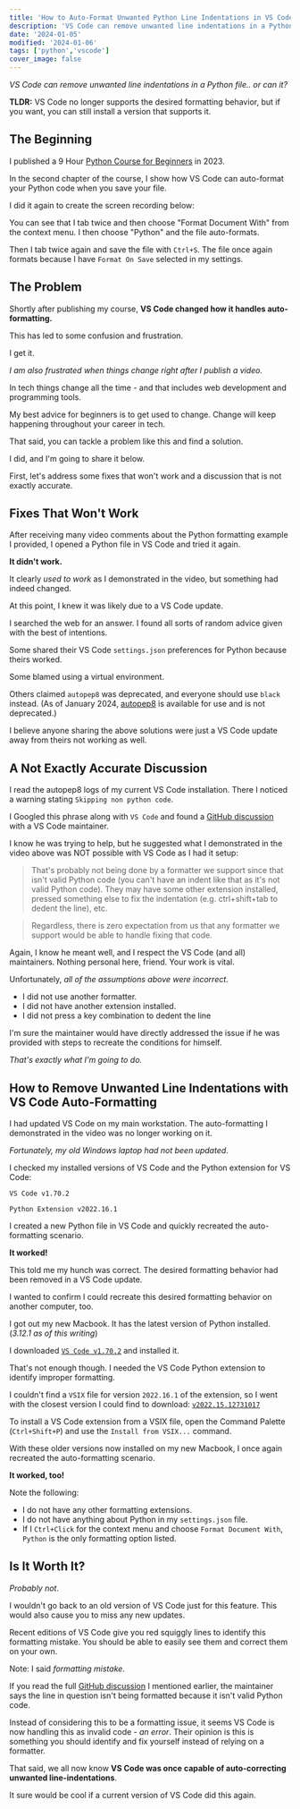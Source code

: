 ```yaml
---
title: 'How to Auto-Format Unwanted Python Line Indentations in VS Code'
description: 'VS Code can remove unwanted line indentations in a Python file.'
date: '2024-01-05'
modified: '2024-01-06'
tags: ['python','vscode']
cover_image: false
---
```


_VS Code can remove unwanted line indentations in a Python file.. or can it?_

**TLDR:** VS Code no longer supports the desired formatting behavior, but if you want, you can still install a version that supports it. 

## The Beginning 

I published a 9 Hour [Python Course for Beginners](https://youtu.be/H2EJuAcrZYU) in 2023. 

In the second chapter of the course, I show how VS Code can auto-format your Python code when you save your file. 

I did it again to create the screen recording below:

<CustomImage src="https://raw.githubusercontent.com/gitdagray/my-blogposts/main/images/python-auto-format-indents.gif" alt="VS Code Python auto-formatting unwanted indentations" width={600} height={375} />

You can see that I tab twice and then choose "Format Document With" from the context menu. I then choose "Python" and the file auto-formats. 

Then I tab twice again and save the file with `Ctrl+S`. The file once again formats because I have `Format On Save` selected in my settings.

## The Problem

Shortly after publishing my course, **VS Code changed how it handles auto-formatting.** 

This has led to some confusion and frustration.

I get it. 

_I am also frustrated when things change right after I publish a video._ 

In tech things change all the time - and that includes web development and programming tools. 

My best advice for beginners is to get used to change. Change will keep happening throughout your career in tech. 

That said, you can tackle a problem like this and find a solution. 

I did, and I'm going to share it below. 

First, let's address some fixes that won't work and a discussion that is not exactly accurate.

## Fixes That Won't Work  

After receiving many video comments about the Python formatting example I provided, I opened a Python file in VS Code and tried it again. 

**It didn't work.** 

It clearly _used to work_ as I demonstrated in the video, but something had indeed changed. 

At this point, I knew it was likely due to a VS Code update. 

I searched the web for an answer. I found all sorts of random advice given with the best of intentions. 

Some shared their VS Code `settings.json` preferences for Python because theirs worked. 

Some blamed using a virtual environment. 

Others claimed `autopep8` was deprecated, and everyone should use `black` instead. (As of January 2024, [autopep8](https://marketplace.visualstudio.com/items?itemName=ms-python.autopep8) is available for use and is not deprecated.)

I believe anyone sharing the above solutions were just a VS Code update away from theirs not working as well. 

## A Not Exactly Accurate Discussion  

I read the autopep8 logs of my current VS Code installation. There I noticed a warning stating `Skipping non python code`. 

I Googled this phrase along with `VS Code` and found a [GitHub discussion](https://github.com/microsoft/vscode-python/discussions/21201) with a VS Code maintainer. 

I know he was trying to help, but he suggested what I demonstrated in the video above was NOT possible with VS Code as I had it setup: 

> That's probably not being done by a formatter we support since that isn't valid Python code (you can't have an indent like that as it's not valid Python code). They may have some other extension installed, pressed something else to fix the indentation (e.g. ctrl+shift+tab to dedent the line), etc.

> Regardless, there is zero expectation from us that any formatter we support would be able to handle fixing that code.

Again, I know he meant well, and I respect the VS Code (and all) maintainers. Nothing personal here, friend. Your work is vital. 

Unfortunately, _all of the assumptions above were incorrect_. 
- I did not use another formatter. 
- I did not have another extension installed. 
- I did not press a key combination to dedent the line 

I'm sure the maintainer would have directly addressed the issue if he was provided with steps to recreate the conditions for himself. 

_That's exactly what I'm going to do._

## How to Remove Unwanted Line Indentations with VS Code Auto-Formatting

I had updated VS Code on my main workstation. The auto-formatting I demonstrated in the video was no longer working on it.

_Fortunately, my old Windows laptop had not been updated_. 

I checked my installed versions of VS Code and the Python extension for VS Code: 

`VS Code v1.70.2`

`Python Extension v2022.16.1`

I created a new Python file in VS Code and quickly recreated the auto-formatting scenario. 

**It worked!**

<CustomImage src="https://raw.githubusercontent.com/gitdagray/my-blogposts/main/images/python-auto-format-indents.gif" alt="VS Code Python auto-formatting unwanted indentations" width={600} height={375} />

This told me my hunch was correct. The desired formatting behavior had been removed in a VS Code update.

I wanted to confirm I could recreate this desired formatting behavior on another computer, too. 

I got out my new Macbook. It has the latest version of Python installed. (_3.12.1 as of this writing_) 

I downloaded [`VS Code v1.70.2`](https://code.visualstudio.com/updates/v1_70) and installed it.

That's not enough though. I needed the VS Code Python extension to identify improper formatting. 

I couldn't find a `VSIX` file for version `2022.16.1` of the extension, so I went with the closest version I could find to download: [`v2022.15.12731017`](https://www.vsixhub.com/go.php?post_id=101360&app_id=f1f59ae4-9318-4f3c-a9b5-81b2eaa5f8a5&s=4WVwftKw6Tl%2FA&link=https%3A%2F%2Ff2.vsixhub.com%2Ffile.php%3Fversion%3D2022.15.12731017%26ext_name%3Dpython)

To install a VS Code extension from a VSIX file, open the Command Palette (`Ctrl+Shift+P`) and use the `Install from VSIX...` command. 

With these older versions now installed on my new Macbook, I once again recreated the auto-formatting scenario. 

**It worked, too!**

<CustomImage src="https://raw.githubusercontent.com/gitdagray/my-blogposts/main/images/python-auto-format-indents.gif" alt="VS Code Python auto-formatting unwanted indentations" width={600} height={375} />

Note the following:
- I do not have any other formatting extensions. 
- I do not have anything about Python in my `settings.json` file.
- If I `Ctrl+Click` for the context menu and choose `Format Document With`, `Python` is the only formatting option listed.

## Is It Worth It?

_Probably not_. 

I wouldn't go back to an old version of VS Code just for this feature. This would also cause you to miss any new updates. 

Recent editions of VS Code give you red squiggly lines to identify this formatting mistake. You should be able to easily see them and correct them on your own. 

Note: I said _formatting mistake_. 

If you read the full [GitHub discussion](https://github.com/microsoft/vscode-python/discussions/21201) I mentioned earlier, the maintainer says the line in question isn't being formatted because it isn't valid Python code.

Instead of considering this to be a formatting issue, it seems VS Code is now handling this as invalid code - _an error_. Their opinion is this is something you should identify and fix yourself instead of relying on a formatter.

That said, we all now know **VS Code was once capable of auto-correcting unwanted line-indentations**. 

It sure would be cool if a current version of VS Code did this again.